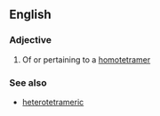 ==English==

===Adjective===
{{en-adj|-}}

# Of or pertaining to a [[homotetramer]]

===See also===
* [[heterotetrameric]]